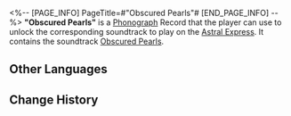 <%-- [PAGE_INFO]
PageTitle=#"Obscured Pearls"#
[END_PAGE_INFO] --%>
{{Item Infobox
|id          = 210220
|image       = Item Obscured Pearls.png
|type        = Disk
|invCategory = Valuables
|rarity      = 3
|effect      = 
|description = A record that can be played on the Express' phonograph. It might be a chance acquisition or a gift from someone else. All sorts of memories surge up when the music plays &mdash; the smiles, encounters, touches, and the excitement of battle. Maybe that is why people still collect records even as society rapidly advances.<br />The current record contains the track "Obscured Pearls."
}}
{{Description|''Enigmatic, these waves and smoke are never restored even after a thousand lifetimes. Lacrimal, these seabound pearls and all souls unite in lament and grief and sorrow.''}}
'''"Obscured Pearls"''' is a [[Phonograph]] Record that the player can use to unlock the corresponding soundtrack to play on the [[Astral Express]]. It contains the soundtrack [[Obscured Pearls]].

==Other Languages==
{{Other Languages
|en   = "Obscured Pearls"
|zhs  = 《海若隐珠》
|zht  = 〈海若隱珠〉
|ja   = 『海若、珠を隠す』
|ko   = ≪진주를 품은 바다≫
|es   = Las perlas escondidas del mar
|fr   = «&nbsp;Obscured Pearls&nbsp;»
|ru   = Obscured Pearls
|th   = Obscured Pearls
|vi   = Ngọc Trong Biển
|de   = „Obskure Perlen“
|id   = "Obscured Pearls"
|pt   = "Obscured Pearls"
}}

==Change History==
{{Change History|1.2}}